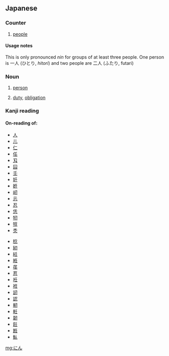 ==Japanese==

===Counter===
{{ja-pos|h|counter|rom=-nin}} 

# {{ja-def|人}} [[people]] 

====Usage notes====
This is only pronounced ''nin'' for groups of at least three people.  One person is 一人 (ひとり, ''hitori'') and two people are 二人 (ふたり, futari)

===Noun===
{{ja-noun|h|rom=nin}}

# {{ja-def|人}} [[person]]
# {{ja-def|任}} [[duty]], [[obligation]]

===Kanji reading===
{{ja-kanji reading|rom=nin}}

====On-reading of:====
{{top2}}
* [[人]]
* [[儿]]
* [[仁]]
* [[任]]
* [[刄]]
* [[囜]]
* [[壬]]
* [[妊]]
* [[姙]]
* [[屻]]
* [[忈]]
* [[忍]]
* [[恁]]
* [[牣]]
* [[犉]]
* [[秂]]
{{mid2}}
* [[稔]]
* [[紉]]
* [[紝]]
* [[絍]]
* [[荏]]
* [[荵]]
* [[衽]]
* [[袵]]
* [[訒]]
* [[認]]
* [[軔]]
* [[軠]]
* [[韌]]
* [[飪]]
* [[餁]]
* [[魜]]
{{bottom}}

[[mg:にん]]